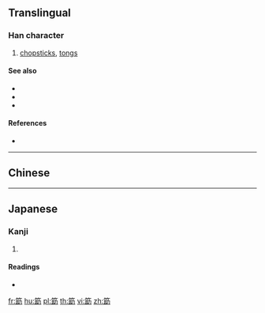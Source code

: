 {{character info/new}}
==Translingual==

===Han character===
{{Han char|rn=118|rad=竹|as=07|sn=13|four=|canj=HBMS}}

# [[chopsticks]], [[tongs]]

====See also====
* {{l|mul|箸}}
* {{l|mul|梜}}
* {{l|mul|筷}}

====References====
* {{Han ref|kx=0885.240|dkj=26071|dj=1314.040|hdz=52973.100|uh=7B6F|ud=31599}}

----

==Chinese==
{{zh-see|箸|v}}

----

==Japanese==

===Kanji===
{{ja-kanji|grade=|rs=竹07}}

# {{defn|lang=ja|sort=竹07}}

====Readings====
* {{ja-readings|on=[[ちょ]] (cho), [[じょ]] (jo)|kun=[[はし]] (hashi)|nanori=}}

[[fr:筯]]
[[hu:筯]]
[[pl:筯]]
[[th:筯]]
[[vi:筯]]
[[zh:筯]]